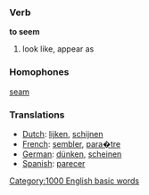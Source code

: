 === Verb ===
'''to seem'''

#look like, appear as

=== Homophones ===
[[seam]]

=== Translations ===
*[[Dutch]]: [[lijken]], [[schijnen]]
*[[French]]: [[sembler]], [[para�tre]]
*[[German]]: [[dünken]], [[scheinen]]
*[[Spanish]]: [[parecer]]
[[Category:1000 English basic words]]